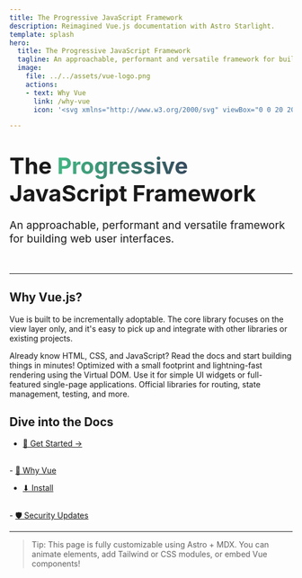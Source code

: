 ```yaml
---
title: The Progressive JavaScript Framework
description: Reimagined Vue.js documentation with Astro Starlight.
template: splash
hero:
  title: The Progressive JavaScript Framework
  tagline: An approachable, performant and versatile framework for building web user interfaces.
  image:
    file: ../../assets/vue-logo.png
    actions:
    - text: Why Vue
      link: /why-vue
      icon: '<svg xmlns="http://www.w3.org/2000/svg" viewBox="0 0 20 20" fill="currentColor"><path fill-rule="evenodd" d="M10 18a8 8 0 100-16 8 8 0 000 16zm1.707-10.707a1 1 0 00-1.414-1.414l-3 3a1 1 0 000 1.414l3 3a1 1 0 001.414-1.414L9.414 10l2.293-2.293z" clip-rule="evenodd"/></svg>'

---
```



# <span style="font-size:2.5rem;font-weight:700;">The <span style="background: linear-gradient(to right, #42b883, #35495e); -webkit-background-clip: text; color: transparent;">Progressive</span> JavaScript Framework</span>

<p style="font-size: 1.2rem;">An approachable, performant and versatile framework for building web user interfaces.</p>

<br />

---

## Why Vue.js?

Vue is built to be incrementally adoptable. The core library focuses on the view layer only, and it's easy to pick up and integrate with other libraries or existing projects.

<CardGrid stagger>
  <Card title="Approachable" icon="sparkles">
    Already know HTML, CSS, and JavaScript? Read the docs and start building things in minutes!
  </Card>
  <Card title="Performant" icon="zap">
    Optimized with a small footprint and lightning-fast rendering using the Virtual DOM.
  </Card>
  <Card title="Versatile" icon="layers">
    Use it for simple UI widgets or full-featured single-page applications.
  </Card>
  <Card title="Ecosystem" icon="tree">
    Official libraries for routing, state management, testing, and more.
  </Card>
</CardGrid>

## Dive into the Docs


-  <a href="/getting-started/introduction/" class="button">🚀 Get Started →</a>
<br />
-  <a href="/why-vue" class="button">🎥 Why Vue</a>
<br />

- <a href="/guide/installation/" class="button">⬇ Install</a>
<br />
-  <a href="https://v2.vuejs.org/" class="button">🛡 Security Updates</a>

---

> Tip: This page is fully customizable using Astro + MDX. You can animate elements, add Tailwind or CSS modules, or embed Vue components!
